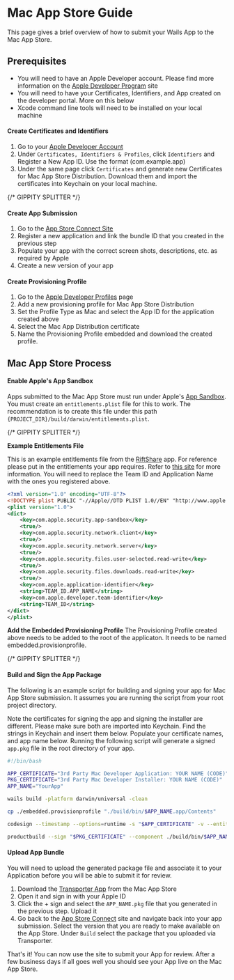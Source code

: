 # Mac App Store Guide

This page gives a brief overview of how to submit your Wails App to the Mac App Store. 

## Prerequisites

- You will need to have an Apple Developer account. Please find more information on the [Apple Developer Program](https://developer.apple.com/support/compare-memberships/) site
- You will need to have your Certificates, Identifiers, and App created on the developer portal. More on this below
- Xcode command line tools will need to be installed on your local machine

#### Create Certificates and Identifiers

1. Go to your [Apple Developer Account](https://developer.apple.com/account/)
2. Under `Certificates, Identifiers & Profiles`, click `Identifiers` and Register a New App ID. Use the format (com.example.app)
3. Under the same page click `Certificates` and generate new Certificates for Mac App Store Distribution.  Download them and import the certificates into Keychain on your local machine. 

{/* GIPPITY SPLITTER */}

#### Create App Submission

1. Go to the [App Store Connect Site](https://appstoreconnect.apple.com/apps)
2. Register a new application and link the bundle ID that you created in the previous step 
3. Populate your app with the correct screen shots, descriptions, etc. as required by Apple
4. Create a new version of your app

#### Create Provisioning Profile
1. Go to the [Apple Developer Profiles](https://developer.apple.com/account/resources/profiles/list) page
2. Add a new provisioning profile for Mac App Store Distribution
3. Set the Profile Type as Mac and select the App ID for the application created above
4. Select the Mac App Distribution certificate
5. Name the Provisioning Profile embedded and download the created profile.

## Mac App Store Process

#### Enable Apple's App Sandbox

Apps submitted to the Mac App Store must run under Apple's [App Sandbox](https://developer.apple.com/app-sandboxing/). You must create an `entitlements.plist` file for this to work. The recommendation is to create this file under this path `{PROJECT_DIR}/build/darwin/entitlements.plist`. 

{/* GIPPITY SPLITTER */}

**Example Entitlements File**

This is an example entitlements file from the [RiftShare](https://github.com/achhabra2/riftshare) app. For reference please put in the entitlements your app requires. Refer to [this site](https://developer.apple.com/documentation/bundleresources/entitlements) for more information. You will need to replace the Team ID and Application Name with the ones you registered above.

```xml title="entitlements.plist"
<?xml version="1.0" encoding="UTF-8"?>
<!DOCTYPE plist PUBLIC "-//Apple//DTD PLIST 1.0//EN" "http://www.apple.com/DTDs/PropertyList-1.0.dtd">
<plist version="1.0">
<dict>
    <key>com.apple.security.app-sandbox</key>
    <true/>
    <key>com.apple.security.network.client</key>
    <true/>
    <key>com.apple.security.network.server</key>
    <true/>
    <key>com.apple.security.files.user-selected.read-write</key>
    <true/>
    <key>com.apple.security.files.downloads.read-write</key>
    <true/>
    <key>com.apple.application-identifier</key>
    <string>TEAM_ID.APP_NAME</string>
    <key>com.apple.developer.team-identifier</key>
    <string>TEAM_ID</string>
</dict>
</plist>
```

**Add the Embedded Provisioning Profile**
The Provisioning Profile created above needs to be added to the root of the applicaton. It needs to be named embedded.provisionprofile.

{/* GIPPITY SPLITTER */}

#### Build and Sign the App Package

The following is an example script for building and signing your app for Mac App Store submission. It assumes you are running the script from your root project directory. 

Note the certificates for signing the app and signing the installer are different. Please make sure both are imported into Keychain. Find the strings in Keychain and insert them below. Populate your certificate names, and app name below. Running the following script will generate a signed `app.pkg` file in the root directory of your app. 

```bash title="macappstore-build.sh"
#!/bin/bash

APP_CERTIFICATE="3rd Party Mac Developer Application: YOUR NAME (CODE)"
PKG_CERTIFICATE="3rd Party Mac Developer Installer: YOUR NAME (CODE)"
APP_NAME="YourApp"

wails build -platform darwin/universal -clean

cp ./embedded.provisionprofile "./build/bin/$APP_NAME.app/Contents"

codesign --timestamp --options=runtime -s "$APP_CERTIFICATE" -v --entitlements ./build/darwin/entitlements.plist ./build/bin/$APP_NAME.app

productbuild --sign "$PKG_CERTIFICATE" --component ./build/bin/$APP_NAME.app /Applications ./$APP_NAME.pkg
```

#### Upload App Bundle

You will need to upload the generated package file and associate it to your Application before you will be able to submit it for review. 

1. Download the [Transporter App](https://apps.apple.com/us/app/transporter/id1450874784) from the Mac App Store
2. Open it and sign in with your Apple ID
3. Click the + sign and select the `APP_NAME.pkg` file that you generated in the previous step. Upload it
4. Go back to the [App Store Connect](https://appstoreconnect.apple.com/apps) site and navigate back into your app submission. Select the version that you are ready to make available on the App Store. Under `Build` select the package that you uploaded via Transporter. 

That's it! You can now use the site to submit your App for review. After a few business days if all goes well you should see your App live on the Mac App Store. 
